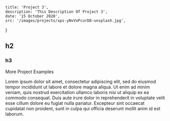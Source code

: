 
	title: 'Project 3',
	description: 'This Description Of Project 3',
	date: '15 October 2020',
	src: '/images/projects/xps-yNvVnPcurD8-unsplash.jpg',
}

<Portfolio data={metadata}>


## h2

### h3

More Project Examples

Lorem ipsum dolor sit amet, consectetur adipiscing elit, sed do
eiusmod tempor incididunt ut labore et dolore magna aliqua. Ut
enim ad minim veniam, quis nostrud exercitation ullamco laboris
nisi ut aliquip ex ea commodo consequat. Duis aute irure dolor
in reprehenderit in voluptate velit esse cillum dolore eu fugiat
nulla pariatur. Excepteur sint occaecat cupidatat non proident,
sunt in culpa qui officia deserunt mollit anim id est laborum.

</Portfolio>


